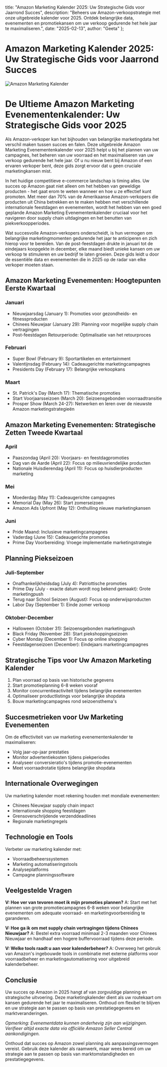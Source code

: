   title: "Amazon Marketing Kalender 2025: Uw Strategische Gids voor Jaarrond Succes",
  description: "Beheers uw Amazon-verkoopstrategie met onze uitgebreide kalender voor 2025. Ontdek belangrijke data, evenementen en promotiekansen om uw verkoop gedurende het hele jaar te maximaliseren.",
  date: "2025-02-13",
  author: "Geeta"
};

# Amazon Marketing Kalender 2025: Uw Strategische Gids voor Jaarrond Succes

![Amazon Marketing Kalender](/images/blog/amazon-marketing-calendar.jpeg)

# De Ultieme Amazon Marketing Evenementenkalender: Uw Strategische Gids voor 2025

Als Amazon-verkoper kan het bijhouden van belangrijke marketingdata het verschil maken tussen succes en falen. Deze uitgebreide Amazon Marketing Evenementenkalender voor 2025 helpt u bij het plannen van uw campagnes, het beheren van uw voorraad en het maximaliseren van uw verkoop gedurende het hele jaar. Of u nu nieuw bent bij Amazon of een ervaren verkoper bent, deze gids zorgt ervoor dat u geen cruciale marketingkansen mist.

In het huidige competitieve e-commerce landschap is timing alles. Uw succes op Amazon gaat niet alleen om het hebben van geweldige producten - het gaat erom te weten wanneer en hoe u ze effectief kunt promoten. Met meer dan 70% van de Amerikaanse Amazon-verkopers die producten uit China betrekken en te maken hebben met verschillende internationale feestdagen en evenementen, wordt het hebben van een goed geplande Amazon Marketing Evenementenkalender cruciaal voor het navigeren door supply chain uitdagingen en het benutten van piekverkoopperiodes.

Wat succesvolle Amazon-verkopers onderscheidt, is hun vermogen om belangrijke marketingmomenten gedurende het jaar te anticiperen en zich hierop voor te bereiden. Van de post-feestdagen drukte in januari tot de eindejaars koopgekte in december, elke maand biedt unieke kansen om uw verkoop te stimuleren en uw bedrijf te laten groeien. Deze gids leidt u door de essentiële data en evenementen die in 2025 op de radar van elke verkoper moeten staan.

## Amazon Marketing Evenementen: Hoogtepunten Eerste Kwartaal

### Januari
- Nieuwjaarsdag (January 1): Promoties voor gezondheids- en fitnessproducten
- Chinees Nieuwjaar (January 29): Planning voor mogelijke supply chain vertragingen
- Post-feestdagen Retourperiode: Optimalisatie van het retourproces

### Februari
- Super Bowl (February 9): Sportartikelen en entertainment
- Valentijnsdag (February 14): Cadeaugerichte marketingcampagnes
- Presidents Day (February 17): Belangrijke verkoopkans

### Maart
- St. Patrick's Day (March 17): Thematische promoties
- Start Voorjaarsseizoen (March 20): Seizoensgebonden voorraadtransitie
- Prosper Show (March 24-27): Netwerken en leren over de nieuwste Amazon marketingstrategieën

## Amazon Marketing Evenementen: Strategische Zetten Tweede Kwartaal

### April
- Paaszondag (April 20): Voorjaars- en feestdagpromoties
- Dag van de Aarde (April 22): Focus op milieuvriendelijke producten
- Nationale Huisdierendag (April 11): Focus op huisdierproducten marketing

### Mei
- Moederdag (May 11): Cadeaugerichte campagnes
- Memorial Day (May 26): Start zomerseizoen
- Amazon Ads Upfront (May 12): Onthulling nieuwe marketingkansen

### Juni
- Pride Maand: Inclusieve marketingcampagnes
- Vaderdag (June 15): Cadeaugerichte promoties
- Prime Day Voorbereiding: Vroege implementatie marketingstrategie

## Planning Piekseizoen

### Juli-September
- Onafhankelijkheidsdag (July 4): Patriottische promoties
- Prime Day (July - exacte datum wordt nog bekend gemaakt): Grote marketingpush
- Terug naar School Seizoen (August): Focus op onderwijsproducten
- Labor Day (September 1): Einde zomer verkoop

### Oktober-December
- Halloween (October 31): Seizoensgebonden marketingpush
- Black Friday (November 28): Start piekshoppingseizoen
- Cyber Monday (December 1): Focus op online shopping
- Feestdagenseizoen (December): Eindejaars marketingcampagnes

## Strategische Tips voor Uw Amazon Marketing Kalender

1. Plan voorraad op basis van historische gegevens
2. Start promotieplanning 6-8 weken vooraf
3. Monitor concurrentieactiviteit tijdens belangrijke evenementen
4. Optimaliseer productlistings voor belangrijke shopdata
5. Bouw marketingcampagnes rond seizoensthema's

## Succesmetrieken voor Uw Marketing Evenementen

Om de effectiviteit van uw marketing evenementenkalender te maximaliseren:
- Volg jaar-op-jaar prestaties
- Monitor advertentiekosten tijdens piekperiodes
- Analyseer conversieratio's tijdens promotie-evenementen
- Meet voorraadrotatie tijdens belangrijke shopdata

## Internationale Overwegingen

Uw marketing kalender moet rekening houden met mondiale evenementen:
- Chinees Nieuwjaar supply chain impact
- Internationale shopping feestdagen
- Grensoverschrijdende verzenddeadlines
- Regionale marketingregels

## Technologie en Tools

Verbeter uw marketing kalender met:
- Voorraadbeheerssystemen
- Marketing automatiseringstools
- Analyseplatforms
- Campagne planningssoftware

## Veelgestelde Vragen

**V: Hoe ver van tevoren moet ik mijn promoties plannen?**
A: Start met het plannen van grote promotiecampagnes 6-8 weken voor belangrijke evenementen om adequate voorraad- en marketingvoorbereiding te garanderen.

**V: Hoe ga ik om met supply chain vertragingen tijdens Chinees Nieuwjaar?**
A: Bestel extra voorraad minimaal 2-3 maanden voor Chinees Nieuwjaar en handhaaf een hogere buffervoorraad tijdens deze periode.

**V: Welke tools raadt u aan voor kalenderbeheer?**
A: Overweeg het gebruik van Amazon's ingebouwde tools in combinatie met externe platforms voor voorraadbeheer en marketingautomatisering voor uitgebreid kalenderbeheer.

## Conclusie

Uw succes op Amazon in 2025 hangt af van zorgvuldige planning en strategische uitvoering. Deze marketingkalender dient als uw routekaart om kansen gedurende het jaar te maximaliseren. Onthoud om flexibel te blijven en uw strategie aan te passen op basis van prestatiegegevens en marktveranderingen.

*Opmerking: Evenementdata kunnen onderhevig zijn aan wijzigingen. Verifieer altijd exacte data via officiële Amazon Seller Central aankondigingen.*

Onthoud dat succes op Amazon zowel planning als aanpassingsvermogen vereist. Gebruik deze kalender als raamwerk, maar wees bereid om uw strategie aan te passen op basis van marktomstandigheden en prestatiegegevens.